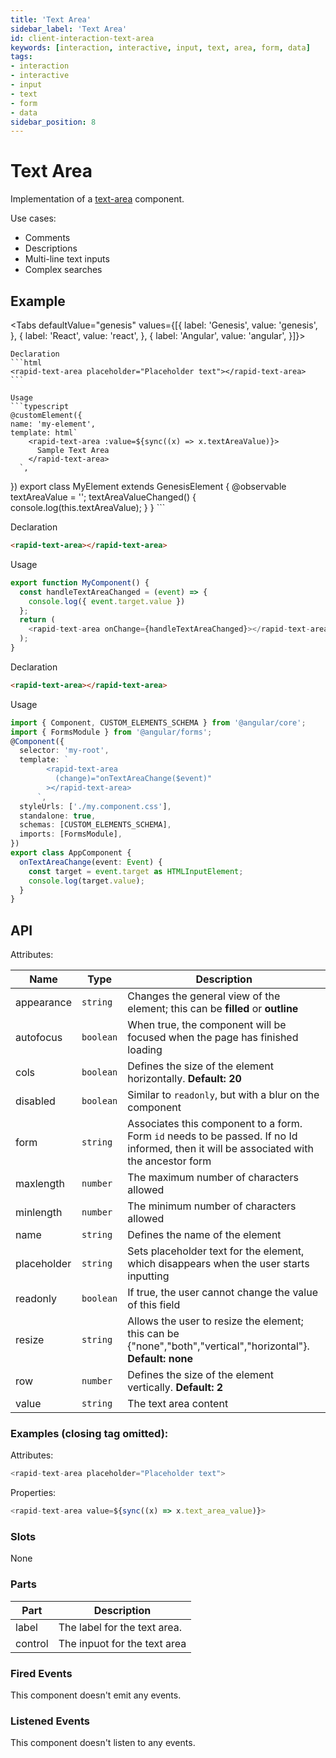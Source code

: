 ```yaml
---
title: 'Text Area'
sidebar_label: 'Text Area'
id: client-interaction-text-area
keywords: [interaction, interactive, input, text, area, form, data]
tags:
- interaction
- interactive
- input
- text
- form
- data
sidebar_position: 8
---
```



# Text Area

Implementation of a [text-area](https://developer.mozilla.org/en-US/docs/Web/HTML/Element/textarea) component.

Use cases:
* Comments
* Descriptions
* Multi-line text inputs
* Complex searches

## Example

<TextAreaDemo />

<Tabs defaultValue="genesis" values={[{ label: 'Genesis', value: 'genesis', }, { label: 'React', value: 'react', }, { label: 'Angular', value: 'angular', }]}>

  <TabItem value="genesis">

    Declaration
    ```html
    <rapid-text-area placeholder="Placeholder text"></rapid-text-area>
    ```

    Usage
    ```typescript
    @customElement({
    name: 'my-element',
    template: html`
        <rapid-text-area :value=${sync((x) => x.textAreaValue)}>
          Sample Text Area
        </rapid-text-area>
      `,
  })
    export class MyElement extends GenesisElement {
      @observable textAreaValue = '';
      textAreaValueChanged() {
         console.log(this.textAreaValue);
      }
    }
    ```

  </TabItem>
  <TabItem value="react">

  Declaration
  ```html
  <rapid-text-area></rapid-text-area>
  ```
  Usage
  ```typescript
  export function MyComponent() {
    const handleTextAreaChanged = (event) => {
      console.log({ event.target.value })
    };
    return (
      <rapid-text-area onChange={handleTextAreaChanged}></rapid-text-area>
    );
  }
  ```
</TabItem>
  <TabItem value="angular">

  Declaration
  ```html
  <rapid-text-area></rapid-text-area>
  ```

  Usage
  ```typescript
  import { Component, CUSTOM_ELEMENTS_SCHEMA } from '@angular/core';
  import { FormsModule } from '@angular/forms';
  @Component({
    selector: 'my-root',
    template: `
          <rapid-text-area
            (change)="onTextAreaChange($event)"
          ></rapid-text-area>
        `,
    styleUrls: ['./my.component.css'],
    standalone: true,
    schemas: [CUSTOM_ELEMENTS_SCHEMA],
    imports: [FormsModule],
  })
  export class AppComponent {
    onTextAreaChange(event: Event) {
      const target = event.target as HTMLInputElement;
      console.log(target.value);
    }
  }
  ```
</TabItem>
</Tabs>

## API

Attributes:

| Name        | Type      | Description                                                                                                 |
|-------------|-----------|-------------------------------------------------------------------------------------------------------------|
| appearance  | `string`  | Changes the general view of the element; this can be **filled** or **outline**                              |
| autofocus   | `boolean` | When true, the component will be focused when the page has finished loading                                 |
| cols        | `boolean` | Defines the size of the element horizontally. **Default: 20**                                               |
| disabled    | `boolean` | Similar to `readonly`, but with a blur on the component                                                     |
| form        | `string`  | Associates this component to a form. Form `id` needs to be passed. If no Id informed, then it will be associated with the ancestor form |
| maxlength   | `number`  | The maximum number of characters allowed                                                                    |
| minlength   | `number`  | The minimum number of characters allowed                                                                    |
| name        | `string`  | Defines the name of the element                                                                             |
| placeholder | `string`  | Sets placeholder text for the element, which disappears when the user starts inputting                      |
| readonly    | `boolean` | If true, the user cannot change the value of this field                                                     |
| resize      | `string`  | Allows the user to resize the element; this can be {"none","both","vertical","horizontal"}. **Default: none** |
| row         | `number`  | Defines the size of the element vertically. **Default: 2**                                                  |
| value       | `string`  | The text area content                                                                                       |


### Examples (closing tag omitted):

Attributes:
```typescript
<rapid-text-area placeholder="Placeholder text">
```

Properties:
```typescript
<rapid-text-area value=${sync((x) => x.text_area_value)}>
```

### Slots

None

### Parts

| Part | Description |
|---|---|
| label | The label for the text area. |
| control | The inpuot for the text area |

### Fired Events

This component doesn't emit any events.

### Listened Events

This component doesn't listen to any events.

